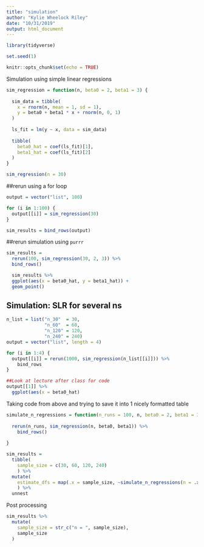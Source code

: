 ```yaml
---
title: "simulation"
author: "Kylie Wheelock Riley"
date: "10/31/2019"
output: html_document
---
```


```r
library(tidyverse)

set.seed(1)

knitr::opts_chunk$set(echo = TRUE)
```

Simulation using simple linear regressions
```r
sim_regression = function(n, beta0 = 2, beta1 = 3) {
  
  sim_data = tibble(
    x = rnorm(n, mean = 1, sd = 1),
    y = beta0 + beta1 * x + rnorm(n, 0, 1)
  )
  
  ls_fit = lm(y ~ x, data = sim_data)
  
  tibble(
    beta0_hat = coef(ls_fit)[1],
    beta1_hat = coef(ls_fit)[2]
  )
}
```

```r
sim_regression(n = 30)
```

##rerun using a for loop
```r
output = vector("list", 100)

for (i in 1:100) {
  output[[i]] = sim_regression(30)
}

sim_results = bind_rows(output)
```

##rerun simulation using `purrr`
```r
sim_results = 
  rerun(100, sim_regression(30, 2, 3)) %>% 
  bind_rows()
```


```r
  sim_results %>% 
  ggplot(aes(x = beta0_hat, y = beta1_hat)) + 
  geom_point()
```



## Simulation: SLR for several ns
```r
n_list = list("n_30"  = 30, 
              "n_60"  = 60, 
              "n_120" = 120, 
              "n_240" = 240)
output = vector("list", length = 4)

for (i in 1:4) {
  output[[i]] = rerun(1000, sim_regression(n_list[[i]])) %>% 
    bind_rows
}

##Look at lecture after class for code
output[[1]] %>% 
  ggplot(aes(x = beta0_hat)
```

Taking code from above and trying to save it into 1 nicely formatted table
```r
simulate_n_regressions = function(n_runs = 100, n, beta0 = 2, beta1 = 3) {
  
  rerun(n_runs, sim_regression(n, beta0, beta1)) %>% 
    bind_rows()
  
}

sim_results = 
  tibble(
    sample_size = c(30, 60, 120, 240)
    ) %>% 
  mutate(
    estimate_dfs = map(.x = sample_size, ~simulate_n_regressions(n = .x))
    ) %>% 
  unnest
```

Post processing
```r
sim_results %>%
  mutate(
    sample_size = str_c("n = ", sample_size),
    sample_size
  )
```

